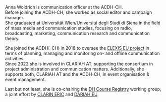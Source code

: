 Anna Woldrich is communication officer at the ACDH-CH.\
Before joining the ACDH-CH, she worked as social editor and campaign manager.\
She graduated at Universität Wien/Universitá degli Studi di Siena in the field of mass media and communication studies, focusing on radio, broadcasting, marketing, communication research and communication theory. 

She joined the ACDH(-CH) in 2018 to oversee the [ELEXIS EU project](https://elex.is/) in terms of planning, managing and monitoring on- and offline communication activities. \
Since 2022 she is involved in CLARIAH AT, supporting the consortium in project administration and communication matters. Additionally, she supports both, CLARIAH AT and the ACDH-CH, in event organisation & event management.

Last but not least, she is co-chairing the [DH Course Registry](https://www.clarin.eu/content/digital-humanities-course-registry) working group, a joint effort by [CLARIN ERIC](https://www.clarin.eu/) and [DARIAH EU](https://www.dariah.eu/).
